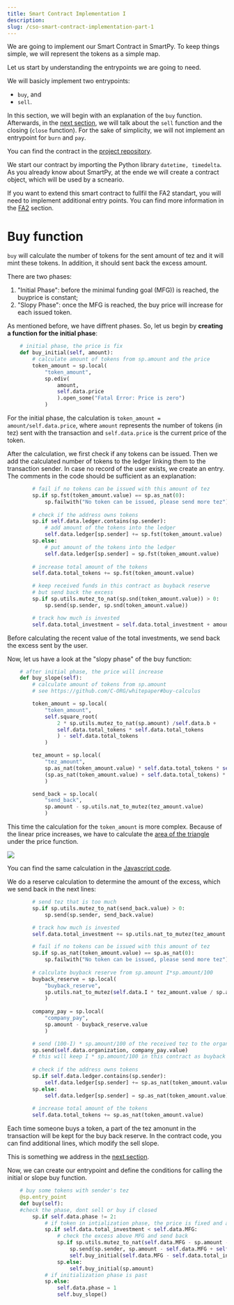 ```yaml
---
title: Smart Contract Implementation I
description: 
slug: /cso-smart-contract-implementation-part-1
---
```


We are going to implement our Smart Contract in SmartPy. To keep things simple, we will represent the tokens as a simple map.

Let us start by understanding the entrypoints we are going to need. 

We will basicly implement two entrypoints:

- `buy`, and
- `sell`.

In this section, we will begin with an explanation of the `buy` function. Afterwards, in the [next section](...), we will talk about the `sell` function and the closing (`close` function). For the sake of simplicity, we will not implement an entrypoint for `burn` and `pay`. 

<HighlightBox type="tip">

You can find the contract in the [project repository](...).

</HighlightBox>

We start our contract by importing the Python library `datetime, timedelta`. As you already know about SmartPy, at the ende we will create a contract object, which will be used by a scneario.

<HighlightBox type="info">

If you want to extend this smart contract to fullfil the FA2 standart, you will need to implement additional entry points. You can find more information in the [FA2](...) section.

</HighlightBox>

# Buy function

`buy` will calculate the number of tokens for the sent amount of tez and it will mint these tokens. In addition, it should sent back the excess amount.

There are two phases:

1. "Initial Phase": before the minimal funding goal (MFG)) is reached, the buyprice is constant; 
2. "Slopy Phase": once the MFG is reached, the buy price will increase for each issued token.

As mentioned before, we have diffrent phases. So, let us begin by **creating a function for the initial phase**:

```python
    # initial phase, the price is fix
    def buy_initial(self, amount):
        # calculate amount of tokens from sp.amount and the price
        token_amount = sp.local(
            "token_amount", 
            sp.ediv(
                amount, 
                self.data.price
                ).open_some("Fatal Error: Price is zero")
            )
```

For the initial phase, the calculation is `token_amount = amount/self.data.price`, where `amount` represents the number of tokens (in tez) sent with the transaction and `self.data.price` is the current price of the token.

After the calculation, we first check if any tokens can be issued. Then we add the calculated number of tokens to the ledger linking them to the transaction sender. In case no record of the user exists, we create an entry. The comments in the code should be sufficient as an explanation:

```python
        # fail if no tokens can be issued with this amount of tez
        sp.if sp.fst(token_amount.value) == sp.as_nat(0):
            sp.failwith("No token can be issued, please send more tez")
            
        # check if the address owns tokens
        sp.if self.data.ledger.contains(sp.sender):
            # add amount of the tokens into the ledger
            self.data.ledger[sp.sender] += sp.fst(token_amount.value)
        sp.else:
            # put amount of the tokens into the ledger
            self.data.ledger[sp.sender] = sp.fst(token_amount.value)
            
        # increase total amount of the tokens
        self.data.total_tokens += sp.fst(token_amount.value)

        # keep received funds in this contract as buyback reserve
        # but send back the excess
        sp.if sp.utils.mutez_to_nat(sp.snd(token_amount.value)) > 0:
            sp.send(sp.sender, sp.snd(token_amount.value))

        # track how much is invested
        self.data.total_investment = self.data.total_investment + amount - sp.snd(token_amount.value)
```

Before calculating the recent value of the total investments, we send back the excess sent by the user.

Now, let us have a look at the "slopy phase" of the buy function:

```python
    # after initial phase, the price will increase
    def buy_slope(self):
        # calculate amount of tokens from sp.amount
        # see https://github.com/C-ORG/whitepaper#buy-calculus

        token_amount = sp.local(
            "token_amount", 
            self.square_root(
                2 * sp.utils.mutez_to_nat(sp.amount) /self.data.b + 
                self.data.total_tokens * self.data.total_tokens
                ) - self.data.total_tokens
            )

        tez_amount = sp.local(
            "tez_amount",
            sp.as_nat(token_amount.value) * self.data.total_tokens * self.data.b   /2 + 
            (sp.as_nat(token_amount.value) + self.data.total_tokens) * sp.as_nat(token_amount.value) * self.data.b/2
            )

        send_back = sp.local(
            "send_back",
            sp.amount - sp.utils.nat_to_mutez(tez_amount.value)
            )
```

This time the calculation for the `token_amount` is more complex. Because of the linear price increases, we have to calculate the [area of the triangle](https://github.com/C-ORG/whitepaper#buy-calculus) under the price function. 

![](/images/buy-calculus.png)

You can find the same calculation in the [Javascript code](...).

We do a reserve calculation to determine the amount of the excess, which we send back in the next lines:

```python
        # send tez that is too much
        sp.if sp.utils.mutez_to_nat(send_back.value) > 0:
            sp.send(sp.sender, send_back.value)

        # track how much is invested
        self.data.total_investment += sp.utils.nat_to_mutez(tez_amount.value)

        # fail if no tokens can be issued with this amount of tez
        sp.if sp.as_nat(token_amount.value) == sp.as_nat(0):
            sp.failwith("No token can be issued, please send more tez")
            
        # calculate buyback reserve from sp.amount I*sp.amount/100
        buyback_reserve = sp.local(
            "buyback_reserve", 
            sp.utils.nat_to_mutez(self.data.I * tez_amount.value / sp.as_nat(100))
            )
        
        company_pay = sp.local(
            "company_pay",
            sp.amount - buyback_reserve.value
            )

        # send (100-I) * sp.amount/100 of the received tez to the organization
        sp.send(self.data.organization, company_pay.value)
        # this will keep I * sp.amount/100 in this contract as buyback reserve
            
        # check if the address owns tokens
        sp.if self.data.ledger.contains(sp.sender):
            self.data.ledger[sp.sender] += sp.as_nat(token_amount.value)
        sp.else:
            self.data.ledger[sp.sender] = sp.as_nat(token_amount.value)
                 
        # increase total amount of the tokens
        self.data.total_tokens += sp.as_nat(token_amount.value)
```

Each time someone buys a token, a part of the tez amonunt in the transaction will be kept for the buy back reserve. In the contract code, you can find additional lines, which modify the sell slope.

<HighlightBox type="info">

This is something we address in the [next section](...).

</HighlightBox>

Now, we can create our entrypoint and define the conditions for calling the initial or slope buy function.

```python
    # buy some tokens with sender's tez
    @sp.entry_point
    def buy(self):
    #check the phase, dont sell or buy if closed
        sp.if self.data.phase != 2:
            # if token in intialization phase, the price is fixed and all funds are escrowed
            sp.if self.data.total_investment < self.data.MFG:
                # check the excess above MFG and send back
                sp.if sp.utils.mutez_to_nat(self.data.MFG - sp.amount - self.data.total_investment) < 0:
                    sp.send(sp.sender, sp.amount - self.data.MFG + self.data.total_investment)
                    self.buy_initial(self.data.MFG - self.data.total_investment)
                sp.else:
                    self.buy_initial(sp.amount)
            # if initialization phase is past
            sp.else:
                self.data.phase = 1
                self.buy_slope()
 ```
